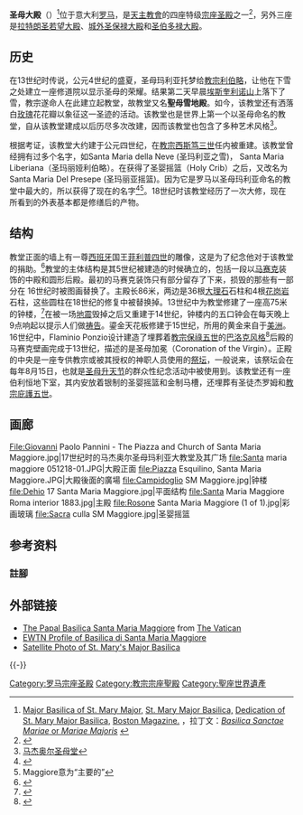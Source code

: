 {{Infobox religious building
| building_name= 圣母大殿<br /><small>{{lang|it|Basilica Papale di Santa Maria Maggiore}} {{it icon}}<br />{{lang|la|}} Basilica Sanctae Mariae Majoris ad Nives {{la icon}}</small>
| image= Roma - 2016-05-23 - Basilica di Santa Maria Maggiore - 2957.jpg
| caption= 大殿正面
| location= {{ITA}}[[羅馬|羅馬]]
| geo = {{coord|41|53|51|N|12|29|55|E|region:IT_type:landmark|display=inline,title}}
| religious_affiliation=[[天主教會|天主教會]]
| rite=
| province=
| district=
| consecration_year=
| status=特級宗座聖殿
| leadership= [[总铎|总铎]][[斯坦尼斯瓦夫·里尔科|达尼老·里尔科]]（Stanislaw Rylko）[[樞機|樞機]]
| website= [http://www.vatican.va/various/sm_maggiore/index_en.html 官方網站]
| architect=
| architecture_type= [[教堂|教堂]]
| architecture_style=
| facade_direction= [[羅盤方位|東南]]
| year started=
| year_completed=
| construction_cost=
| capacity=
| length= {{convert|92|m|ft}}
| width={{convert|80|m|ft}}
| width_nave={{convert|30|m|ft}}
| height_max={{convert|75|m|ft}}
| materials=
}}

'''圣母大殿'''（{{lang-it|Basilica di Santa Maria Maggiore}}）<ref>[http://www.gcatholic.org/dioceses/romancuria/dx2.htm Major Basilica of St. Mary Major,] {{Wayback|url=http://www.gcatholic.org/dioceses/romancuria/dx2.htm |date=20220521185141 }}  [http://www.roma2000.it/zschmar.html St. Mary Major Basilica,] {{Wayback|url=http://www.roma2000.it/zschmar.html |date=20200902143837 }} [http://www.americancatholic.org/Features/SaintOfDay/default.asp?id=1098 Dedication of St. Mary Major Basilica,] {{Webarchive|url=http://webarchive.loc.gov/all/20050422222434/http://www.americancatholic.org/Features/SaintOfDay/default.asp?id=1098 |date=2005-04-22 }} [http://www.bostonmagazine.com/articles/our_man_in_rome/ Boston Magazine.] {{Wayback|url=http://www.bostonmagazine.com/articles/our_man_in_rome/ |date=20090105040939 }}，拉丁文：[http://www.newadvent.org/cathen/11361c.htm ''Basilica Sanctae Mariae'' or ''Mariae Majoris''] {{Wayback|url=http://www.newadvent.org/cathen/11361c.htm |date=20201204211631 }}</ref>位于意大利[[罗马|罗马]]，是[[天主教會|天主教會]]的四座特级[[宗座圣殿|宗座圣殿]]之一<ref>{{Cite web |url=http://www.gcatholic.org/churches/data/basITX.htm#aaa |title=Basilicas |accessdate=2008-11-12 |archive-date=2015-12-26 |archive-url=https://web.archive.org/web/20151226190014/http://www.gcatholic.org/churches/data/basITX.htm#aaa }}</ref>，另外三座是[[拉特朗圣若望大殿|拉特朗圣若望大殿]]、[[城外圣保禄大殿|城外圣保禄大殿]]和[[圣伯多禄大殿|圣伯多禄大殿]]。

== 历史 ==
在13世纪时传说，公元4世纪的盛夏，圣母玛利亚托梦给[[教宗利伯略|教宗利伯略]]，让他在下雪之处建立一座修道院以显示圣母的荣耀。结果第二天早晨[[埃斯奎利诺山|埃斯奎利诺山]]上落下了雪，教宗遂命人在此建立起教堂，故教堂又名'''聖母雪地殿'''。如今，该教堂还有洒落白[[玫瑰|玫瑰]]花花瓣以象征这一圣迹的活动。该教堂也是世界上第一个以圣母命名的教堂，自从该教堂建成以后历尽多次改建，因而该教堂也包含了多种艺术风格<ref>[http://scenery.becod.com/scenery_23819.html 马杰奥尔圣母堂]{{dead link|date=2017年12月 |bot=InternetArchiveBot |fix-attempted=yes }}</ref>。

根据考证，该教堂大约建于公元四世纪，在[[教宗西斯笃三世|教宗西斯笃三世]]任内被重建。该教堂曾经拥有过多个名字，如Santa Maria della Neve (圣玛利亚之雪)， Santa Maria Liberiana（圣玛丽娅利伯略）。在获得了圣婴摇篮（Holy Crib）之后，又改名为Santa Maria Del Presepe (圣玛丽亚摇篮)。因为它是罗马以圣母玛利亚命名的教堂中最大的，所以获得了现在的名字<ref>{{Cite web|title=Santa Maria Maggiore - Rome, Italy|url=http://www.sacred-destinations.com/italy/rome-santa-maria-maggiore|accessdate=2020-04-24|work=www.sacred-destinations.com|archive-date=2020-12-18|archive-url=https://web.archive.org/web/20201218234932/http://www.sacred-destinations.com/italy/rome-santa-maria-maggiore|dead-url=no}}</ref><ref>Maggiore意为“主要的”</ref>。18世纪时该教堂经历了一次大修，现在所看到的外表基本都是修缮后的产物。

== 结构 ==
教堂正面的墙上有一尊[[西班牙|西班牙]]国王[[腓力四世_(西班牙)|菲利普四世]]的雕像，这是为了纪念他对于该教堂的捐助。<ref>{{Cite web |url=http://www.vatican.va/various/sm_maggiore/en/storia/introduzione.htm |title=INTRODUCTION |accessdate=2009-09-27 |archive-date=2020-09-02 |archive-url=https://web.archive.org/web/20200902143919/http://www.vatican.va/various/sm_maggiore/en/storia/introduzione.htm |dead-url=no }}</ref>教堂的主体结构是其5世纪被建造的时候确立的，包括一段以[[马赛克|马赛克]]装饰的中殿和圆形后殿。最初的马赛克装饰只有部分留存了下来，损毁的那些有一部分在 16世纪时被图画替换了。主殿长86米，两边是36根[[大理石|大理石]]石柱和4根[[花岗岩|花岗岩]]石柱，这些圆柱在18世纪的修复中被替换掉。13世纪中为教堂修建了一座高75米的钟楼，<ref>{{Cite web |url=http://www.cncatholic.org/dgjh/08372313567.html |title=拉特兰大教堂圣母大教堂圣和保罗无墙大教堂 |accessdate=2009-09-26 |archive-date=2009-06-16 |archive-url=https://web.archive.org/web/20090616083505/http://www.cncatholic.org/dgjh/08372313567.html |dead-url=no }}</ref>在被一场[[地震|地震]]毁掉之后又重建于14世纪，钟楼内的五口钟会在每天晚上9点响起以提示人们做[[祷告|祷告]]。鎏金天花板修建于15世纪，所用的黄金来自于[[美洲|美洲]]。16世纪中，Flaminio Ponzio设计建造了埋葬着[[教宗保祿五世|教宗保祿五世]]的[[巴洛克风格|巴洛克风格]]{{link-en|保祿小堂|Cappella Pauline}}<ref>{{Cite web |url=http://www.frommers.com/destinations/rome/A20686.html |title=Basilica di Santa Maria Maggiore |accessdate=2009-09-26 |archive-date=2013-05-21 |archive-url=https://web.archive.org/web/20130521130928/http://www.frommers.com/destinations/rome/A20686.html |dead-url=no }}</ref>后殿的马赛克壁画完成于13世纪，描述的是圣母加冕（Coronation of the Virgin）。正殿的中央是一座专供教宗或被其授权的神职人员使用的[[祭坛|祭坛]]，一般说来，该祭坛会在每年8月15日，也就是[[圣母升天节|圣母升天节]]的群众性纪念活动中被使用到。该教堂还有一座伯利恒地下室，其内安放着银制的圣婴摇篮和金制马槽，还埋葬有圣徒杰罗姆和[[教宗庇護五世|教宗庇護五世]]。

== 画廊 ==
<gallery>
File:Giovanni Paolo Pannini - The Piazza and Church of Santa Maria Maggiore.jpg|17世纪时的马杰奥尔圣母玛利亚大教堂及其广场
file:Santa maria maggiore 051218-01.JPG|大殿正面
file:Piazza Esquilino, Santa Maria Maggiore.JPG|大殿後面的廣場
file:Campidoglio SM Maggiore.jpg|钟楼
file:Dehio 17 Santa Maria Maggiore.jpg|平面结构
file:Santa Maria Maggiore Roma interior 1883.jpg|主殿
file:Rosone Santa Maria Maggiore (1 of 1).jpg|彩画玻璃
file:Sacra culla SM Maggiore.jpg|圣婴摇篮
</gallery>
== 参考资料 ==
=== 註腳 ===
{{reflist}}

== 外部链接 ==
* [http://www.vatican.va/various/sm_maggiore/index_en.html The Papal Basilica Santa Maria Maggiore] {{Wayback|url=http://www.vatican.va/various/sm_maggiore/index_en.html |date=20210114131736 }} from [[Holy_See|The Vatican]]
* [http://www.ewtn.com/library/CHRIST/MAGGIORE.TXT EWTN Profile of Basilica di Santa Maria Maggiore] {{Wayback|url=http://www.ewtn.com/library/CHRIST/MAGGIORE.TXT |date=20160304131708 }}
* [http://maps.google.com/maps?ll=41.897502,12.498171&spn=0.004044,0.007196&t=h&hl=en Satellite Photo of St. Mary's Major Basilica] {{Wayback|url=http://maps.google.com/maps?ll=41.897502,12.498171&spn=0.004044,0.007196&t=h&hl=en |date=20111213045006 }}

{{-}}
{{教宗相关}}
{{罗马地标}}
{{罗马宗座圣殿}}
[[Category:罗马宗座圣殿|Category:罗马宗座圣殿]]
[[Category:教宗宗座聖殿|Category:教宗宗座聖殿]]
[[Category:聖座世界遺產|Category:聖座世界遺產]]